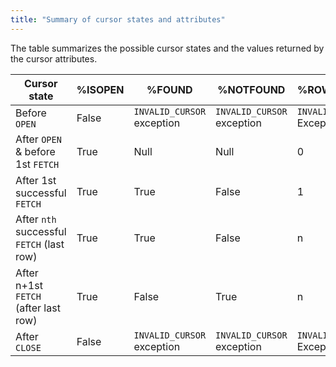 ```yaml
---
title: "Summary of cursor states and attributes"
---
```


<div id="summary_of_cursor_states_and_attributes" class="registered_link"></div>

The table summarizes the possible cursor states and the values returned by the cursor attributes.

| Cursor state                              | %ISOPEN | %FOUND                     | %NOTFOUND                  | %ROWCOUNT                  |
| ----------------------------------------- | ------- | -------------------------- | -------------------------- | -------------------------- |
| Before `OPEN`                             | False   | `INVALID_CURSOR` exception | `INVALID_CURSOR` exception | `INVALID_CURSOR` Exception |
| After `OPEN` & before 1st `FETCH`         | True    | Null                       | Null                       | 0                          |
| After 1st successful `FETCH`              | True    | True                       | False                      | 1                          |
| After `nth` successful `FETCH` (last row) | True    | True                       | False                      | n                          |
| After n+1st `FETCH` (after last row)      | True    | False                      | True                       | n                          |
| After `CLOSE`                             | False   | `INVALID_CURSOR` exception | `INVALID_CURSOR` exception | `INVALID_CURSOR` Exception |
